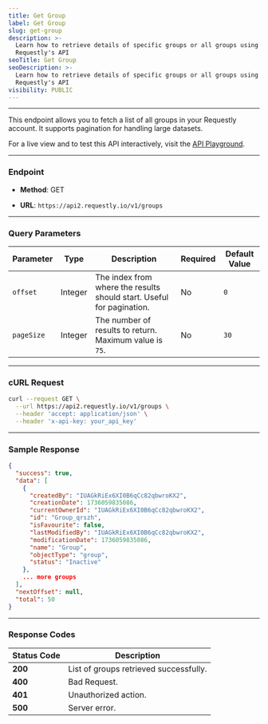 ```yaml
---
title: Get Group
label: Get Group
slug: get-group
description: >-
  Learn how to retrieve details of specific groups or all groups using
  Requestly's API
seoTitle: Get Group
seoDescription: >-
  Learn how to retrieve details of specific groups or all groups using
  Requestly's API
visibility: PUBLIC
---
```

***

This endpoint allows you to fetch a list of all groups in your Requestly account. It supports pagination for handling large datasets.

For a live view and to test this API interactively, visit the [API Playground](https://requestly.readme.io/reference/get_groups-1).

***

### Endpoint

* **Method**: GET

* **URL**: `https://api2.requestly.io/v1/groups`

***

### Query Parameters

| **Parameter** | **Type** | **Description**                                                       | **Required** | **Default Value** |
| ------------- | -------- | --------------------------------------------------------------------- | ------------ | ----------------- |
| `offset`      | Integer  | The index from where the results should start. Useful for pagination. | No           | `0`               |
| `pageSize`    | Integer  | The number of results to return. Maximum value is `75`.               | No           | `30`              |

***

### cURL Request

```bash
curl --request GET \
  --url https://api2.requestly.io/v1/groups \
  --header 'accept: application/json' \
  --header 'x-api-key: your_api_key'
```

***

### Sample Response

```json
{
  "success": true,
  "data": [
    {
      "createdBy": "IUAGkRiEx6XI0B6qCc82qbwroKX2",
      "creationDate": 1736059835086,
      "currentOwnerId": "IUAGkRiEx6XI0B6qCc82qbwroKX2",
      "id": "Group_qrszh",
      "isFavourite": false,
      "lastModifiedBy": "IUAGkRiEx6XI0B6qCc82qbwroKX2",
      "modificationDate": 1736059835086,
      "name": "Group",
      "objectType": "group",
      "status": "Inactive"
    },
    ... more groups
  ],
  "nextOffset": null,
  "total": 50
}
```

***

### Response Codes

| **Status Code** | **Description**                        |
| --------------- | -------------------------------------- |
| **200**         | List of groups retrieved successfully. |
| **400**         | Bad Request.                           |
| **401**         | Unauthorized action.                   |
| **500**         | Server error.                          |
